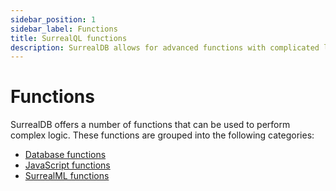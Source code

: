 ---
sidebar_position: 1
sidebar_label: Functions
title: SurrealQL functions
description: SurrealDB allows for advanced functions with complicated logic, by allowing embedded functions to be written in JavaScript.
---

# Functions

SurrealDB offers a number of functions that can be used to perform complex logic. These functions are grouped into the following categories:

- [Database functions](/docs/surrealql/functions/database)
- [JavaScript functions](/docs/surrealql/functions/script)
- [SurrealML functions](/docs/surrealql/functions/ml)
